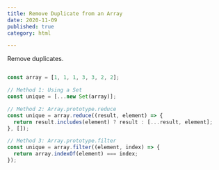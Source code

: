 ```yaml
---
title: Remove Duplicate from an Array
date: 2020-11-09
published: true
category: html

---
```

Remove duplicates.

```js

const array = [1, 1, 1, 3, 3, 2, 2];

// Method 1: Using a Set
const unique = [...new Set(array)];

// Method 2: Array.prototype.reduce
const unique = array.reduce((result, element) => {
  return result.includes(element) ? result : [...result, element];
}, []);

// Method 3: Array.prototype.filter
const unique = array.filter((element, index) => {
  return array.indexOf(element) === index;
});

```